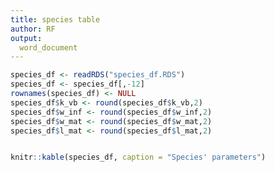 ```yaml
---
title: species table
author: RF
output:
  word_document
---
```


```r

species_df <- readRDS("species_df.RDS")
species_df <- species_df[,-12]
rownames(species_df) <- NULL
species_df$k_vb <- round(species_df$k_vb,2)
species_df$w_inf <- round(species_df$w_inf,2)
species_df$w_mat <- round(species_df$w_mat,2)
species_df$l_mat <- round(species_df$l_mat,2)


knitr::kable(species_df, caption = "Species' parameters")
```

